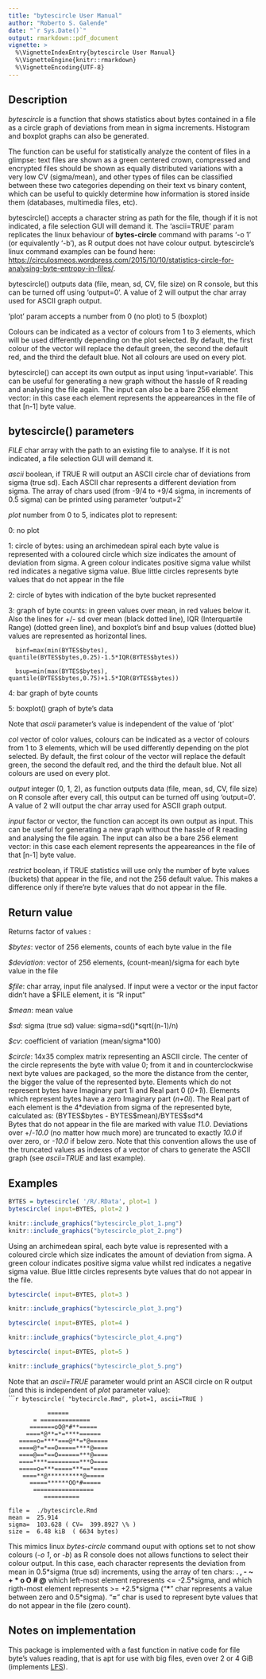 ```yaml
---
title: "bytescircle User Manual"
author: "Roberto S. Galende"
date: "`r Sys.Date()`"
output: rmarkdown::pdf_document
vignette: >
  %\VignetteIndexEntry{bytescircle User Manual}
  %\VignetteEngine{knitr::rmarkdown}
  %\VignetteEncoding{UTF-8}
---
```


## Description

*bytescircle* is a function that shows statistics about bytes contained in a file 
as a circle graph of deviations from mean in sigma increments. 
Histogram and boxplot graphs can also be generated.   

The function can be useful for statistically analyze the content of files 
in a glimpse: text files are shown as a green centered crown, compressed 
and encrypted files should be shown as equally distributed variations with 
a very low CV (sigma/mean), and other types of files can be classified between 
these two categories depending on their text vs binary content, which can be 
useful to quickly determine how information is stored inside them (databases, 
multimedia files, etc).   

bytescircle() accepts a character string as path for the file, though if 
it is not indicated, a file selection GUI will demand it.
The 'ascii=TRUE' param replicates the linux behaviour of **bytes-circle** command
with params '-o 1' (or equivalently '-b'), as R output does not have 
colour output. bytescircle's linux command examples can be found here: 
[https://circulosmeos.wordpress.com/2015/10/10/statistics-circle-for-analysing-byte-entropy-in-files/](https://circulosmeos.wordpress.com/2015/10/10/statistics-circle-for-analysing-byte-entropy-in-files/).

bytescircle() outputs data (file, mean, sd, CV, file size) on R console, but
this can be turned off using 'output=0'. A value of 2 will output the char 
array used for ASCII graph output.   

'plot' param accepts a number from 0 (no plot) to 5 (boxplot)    

Colours can be indicated as a vector of colours from 1 to 3 elements, which
will be used differently depending on the plot selected. By default, the
first colour of the vector will replace the default green, the second the 
default red, and the third the default blue. Not all colours are used on 
every plot.   

bytescircle() can accept its own output as input using 'input=variable'.
This can be useful for generating a new graph without the hassle of R reading
and analysing the file again. The input can also be a bare 256 element vector:
in this case each element represents the appeareances in the file of that 
[n-1] byte value.   

## bytescircle() parameters

*FILE* char array with the path to an existing file to analyse. If it is not indicated,
   a file selection GUI will demand it.   

*ascii* boolean, if TRUE R will output an ASCII circle char of deviations
   from sigma (true sd). Each ASCII char represents a different deviation from
   sigma. The array of chars used (from -9/4 to +9/4 sigma, in increments 
   of 0.5 sigma) can be printed using parameter 'output=2'   

*plot* number from 0 to 5, indicates plot to represent:

   0: no plot  

   1: circle of bytes: using an archimedean spiral each byte value is represented
      with a coloured circle which size indicates the amount of deviation from 
      sigma. A green colour indicates positive sigma value whilst red indicates
      a negative sigma value. Blue little circles represents byte values that do
      not appear in the file   

   2: circle of bytes with indication of the byte bucket represented   

   3: graph of byte counts: in green values over mean, in red values below it.
      Also the lines for +/- sd over mean (black dotted line), IQR (Interquartile 
      Range) (dotted green line), and boxplot's binf and bsup values (dotted blue)
      values are represented as horizontal lines.   

      binf=max(min(BYTES$bytes), quantile(BYTES$bytes,0.25)-1.5*IQR(BYTES$bytes))   

      bsup=min(max(BYTES$bytes), quantile(BYTES$bytes,0.75)+1.5*IQR(BYTES$bytes))   

   4: bar graph of byte counts   

   5: boxplot() graph of byte's data   

   Note that *ascii* parameter's value is independent of the value of 'plot'   

*col* vector of color values, colours can be indicated as a vector of 
   colours from 1 to 3 elements, which will be used differently depending on the 
   plot selected. By default, the first colour of the vector will replace the 
   default green, the second the default red, and the third the default blue. 
   Not all colours are used on every plot.   

*output* integer (0, 1, 2), as function outputs data (file, mean, sd, 
   CV, file size) on R console after every call, this output can be turned 
   off using 'output=0'. A value of 2 will output the char array used for ASCII 
   graph output.   

*input* factor or vector, the function can accept its own output as input.
   This can be useful for generating a new graph without the hassle of R reading
   and analysing the file again. The input can also be a bare 256 element vector:
   in this case each element represents the appeareances in the file of that 
   [n-1] byte value.   

*restrict* boolean, if TRUE statistics will use only the number of byte values
   (buckets) that appear in the file, and not the 256 default value. This makes
   a difference only if there're byte values that do not appear in the file.

## Return value

Returns factor of values :   

   *$bytes*: vector of 256 elements, counts of each byte value in the file   

   *$deviation*: vector of 256 elements, (count-mean)/sigma for each byte value in the file   

   *$file*: char array, input file analysed. If input were a vector or the input factor
   didn't have a $FILE element, it is "R input"   

   *$mean*: mean value   

   *$sd*: sigma (true sd) value: sigma=sd()*sqrt((n-1)/n)

   *$cv*: coefficient of variation (mean/sigma*100)   

   *$circle*: 14x35 complex matrix representing an ASCII circle. The center of the circle
        represents the byte with value 0; from it and in counterclockwise next byte
        values are packaged, so the more the distance from the center, the bigger
        the value of the represented byte. 
        Elements which do not represent bytes have Imaginary part 1i and Real part 0 (*0+1i*). 
        Elements which represent bytes have a zero Imaginary part (*n+0i*). 
        The Real part of each element is the 4\*deviation from sigma of the 
        represented byte, calculated as: (BYTES\$bytes - BYTES\$mean)/BYTES\$sd\*4   
    Bytes that do not appear in the file are marked with value *11.0*.
    Deviations over +/-*10.0* (no matter how much more) are truncated to exactly *10.0* 
    if over zero, or *-10.0* if below zero. 
    Note that this convention allows the use of the truncated values as indexes 
    of a vector of chars to generate the ASCII graph (see *ascii=TRUE* and last example).

\newpage

## Examples

```r
BYTES = bytescircle( '/R/.RData', plot=1 )
bytescircle( input=BYTES, plot=2 )
```

```r
knitr::include_graphics("bytescircle_plot_1.png")
knitr::include_graphics("bytescircle_plot_2.png")
```

Using an archimedean spiral, each byte value is represented
with a coloured circle which size indicates the amount of deviation from 
sigma. A green colour indicates positive sigma value whilst red indicates
a negative sigma value. Blue little circles represents byte values that do
not appear in the file.   
   
\newpage
   
```r
bytescircle( input=BYTES, plot=3 )
```

```r
knitr::include_graphics("bytescircle_plot_3.png")
```

```r
bytescircle( input=BYTES, plot=4 )
```

```r
knitr::include_graphics("bytescircle_plot_4.png")
```

\newpage

```r
bytescircle( input=BYTES, plot=5 )
```

```r
knitr::include_graphics("bytescircle_plot_5.png")
```

Note that an *ascii=TRUE* parameter would print an ASCII circle on R output (and this is independent of *plot* parameter value):   
``````r
bytescircle( "bytecircle.Rmd", plot=1, ascii=TRUE )
```
                                    
               ======               
           = ==============         
          =======oO@*#**=====       
         ====*@**=*=****======      
       =====o=****===@**=*@=====    
       ====@*=*==O=====****@====    
       ====@==*==O======***@====    
       ====****=========***O====    
       =====o=***=====***==*====    
        ====**@**********@=====     
          =====******OO*#=====      
           =================        
              ==========            
                                    
    file =  ./bytescircle.Rmd   
    mean =  25.914   
    sigma=  103.628 ( CV=  399.8927 \% )   
    size =  6.48 kiB  ( 6634 bytes)   

This mimics linux *bytes-circle* command ouput with options set to not show colours (*-o 1*, or *-b*)
as R console does not allows functions to select their colour output.
In this case, each character represents the deviation from mean in 0.5\*sigma (true sd) increments,
using the array of ten chars: **\. \, \- \~ \+ \* o O \# \@** which left-most element represents <= -2.5\*sigma,
and which rigth-most element represents >= +2.5\*sigma ("**\***" char represents a value between zero and 0.5\*sigma). 
"**=**" char is used to represent byte values that do not appear in the file (zero count).

\newpage

## Notes on implementation

This package is implemented with a fast function in native code for file byte's values reading, 
that is apt for use with big files, even over 2 or 4 GiB (implements [LFS](https://en.wikipedia.org/wiki/Large_file_support)).

